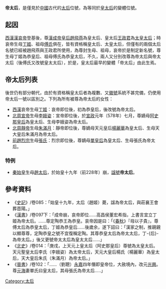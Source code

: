 '''帝太后'''，是僅見於[[中國|中國]]古代的[[太后|太后]]位號，為等同於[[皇太后|皇太后]]的變體位號。

== 起因 ==
[[西漢|西漢]][[漢哀帝|漢哀帝]]登基後，尊[[漢成帝|漢成帝]][[皇后|皇后]][[趙飛燕|趙飛燕]]為皇太后、皇太后[[王政君|王政君]]為[[太皇太后|太皇太后]]；時哀帝生母[[丁姬|丁姬]]、祖母[[傅昭儀|傅氏]]俱在，皆有資格稱皇太后、太皇太后，但僅有的兩個太后名號已經被趙飛燕與王政君所使用，為尊封生母、祖母，哀帝於是制定新名號，尊生母丁姬為恭皇后、祖母傅氏為恭皇太后，不久，兩人又分別改尊為帝太后與帝太太后（後傅氏又改號皇太太后），於是，皇太后最早的變體「帝太后」由此生焉。

== 帝太后列表 ==
後世仍有部分朝代，由於有資格稱皇太后者為複數、又[[徽號|徽號]]系統不甚完備，仍使用帝太后一號以區別之。下列為所有被尊為帝太后的女性：

*[[西漢|西漢]]哀帝生母[[丁姬|丁姬]]：哀帝即位後，初為恭皇后，後改號為帝太后。
*[[北周|北周]][[宇文贇|宣帝]]生母[[李娥姿|李娥姿]]：宣帝即位後，於[[宣政|宣政]]元年（578年）七月，尊嫡母[[阿史那皇后|阿史那皇后]]為皇太后、生母李娥姿為帝太后。
*[[北周|北周]][[宇文衍|靜帝]]生母[[朱滿月|朱滿月]]：靜帝即位後，尊嫡母天元皇后[[楊麗華|楊麗華]]為皇太后、生母天大皇后朱滿月為帝太后。
*[[前趙|前趙]][[劉聰|烈宗]]生母[[张夫人_(刘渊)|張氏]]：烈宗即位後，尊嫡母[[單皇后|單皇后]]為皇太后、生母張氏為帝太后。

=== 特例 ===
*[[秦始皇|秦始皇]]生母[[赵姬_(秦庄襄王)|趙太后]]，於始皇十九年（前228年）崩，[[諡號|諡號]]'''帝太后'''。

== 參考資料 ==
*《[[史記|史記]]》/卷085：「始皇十九年，太后（趙姬）薨，諡為帝太后，與莊襄王會葬茝陽。」
*《[[漢書|漢書]]》/卷097下：「成帝崩，哀帝即位......高昌侯董宏希指，上書言宜立丁姬為帝太后。......尊定陶恭王為恭皇。哀帝因是曰：「《[[春秋_(史書)|春秋]]》『母以子貴』，尊傅太后為恭皇太后，丁姬為恭皇后......後歲余，遂下詔曰：「漢家之制，推親親以顯尊尊，定陶恭皇之號不宜復稱定陶。其尊恭皇太后為帝太太后，丁-{后}-為帝太后。」後又更號帝太太后為皇太太后......」
*《[[北史|北史]]》/卷014：「庚戌，上天元上皇太后（阿史那皇后）尊號為太皇太后。天元聖皇太后李氏（李娥姿）為太帝太后，天元大皇后楊氏（楊麗華）為皇太后，天大皇后朱氏（朱滿月）為帝太后。」
*《[[晉書|晉書]]》/卷102：「......（劉聰）[[永嘉_(西晉)|永嘉]]四年僭即皇帝位，大赦境內，改元[[光興_(前趙)|光興]]。尊[[劉淵|元海]]妻單氏曰皇太后，其母張氏為帝太后.....」

[[Category:太后|Category:太后]]